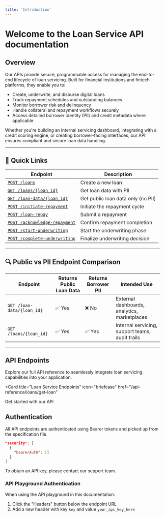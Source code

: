 ```yaml
---
title: 'Introduction'
---
```


# Welcome to the Loan Service API documentation

## Overview

Our APIs provide secure, programmable access for managing the end-to-end lifecycle of loan servicing.
Built for financial institutions and fintech platforms, they enable you to:

- Create, underwrite, and disburse digital loans
- Track repayment schedules and outstanding balances
- Monitor borrower risk and delinquency
- Handle collateral and repayment workflows securely
- Access detailed borrower identity (PII) and credit metadata where applicable

Whether you're building an internal servicing dashboard, integrating with a credit scoring engine, or creating borrower-facing interfaces, our API ensures compliant and secure loan data handling.

---

## 🔗 Quick Links

| Endpoint | Description |
|---------|-------------|
| [`POST /loans`](/api-reference/loans/post-loans) | Create a new loan |
| [`GET /loans/{loan_id}`](/api-reference/loans/get-loan) | Get loan data with PII |
| [`GET /loan-data/{loan_id}`](/api-reference/loans/get-public-loan-data) | Get public loan data only (no PII) |
| [`POST /initiate-repayment`](/api-reference/loans/post-initiate-repayment) | Initiate the repayment cycle |
| [`POST /loan-repay`](/api-reference/loans/post-loan-repay) | Submit a repayment |
| [`POST /acknowledge-repayment`](/api-reference/loans/post-acknowledge-repayment) | Confirm repayment completion |
| [`POST /start-underwriting`](/api-reference/loans/post-start-underwriting) | Start the underwriting phase |
| [`POST /complete-underwriting`](/api-reference/loans/post-complete-underwriting) | Finalize underwriting decision |

---

## 🔍 Public vs PII Endpoint Comparison

| Endpoint | Returns Public Loan Data | Returns Borrower PII | Intended Use |
|---------|---------------------------|----------------------|--------------|
| `GET /loan-data/{loan_id}` | ✅ Yes | ❌ No | External dashboards, analytics, marketplaces |
| `GET /loans/{loan_id}`     | ✅ Yes | ✅ Yes | Internal servicing, support teams, audit trails |

---

## API Endpoints

Explore our full API reference to seamlessly integrate loan servicing capabilities into your application.

<Card
  title="Loan Service Endpoints"
  icon="briefcase"
  href="/api-reference/loans/get-loan"
>
  Get started with our API
</Card>

## Authentication

All API endpoints are authenticated using Bearer tokens and picked up from the specification file.

```json
"security": [
  {
    "bearerAuth": []
  }
]
```

To obtain an API key, please contact our support team.

### API Playground Authentication

When using the API playground in this documentation:

1. Click the "Headers" button below the endpoint URL
2. Add a new header with key `key` and value `your_api_key_here`
